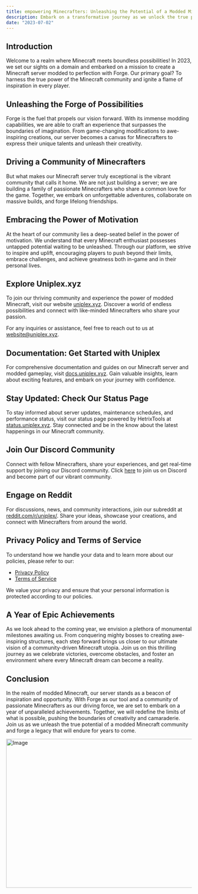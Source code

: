 ```yaml
---
title: empowering Minecrafters: Unleashing the Potential of a Modded Minecraft Community
description: Embark on a transformative journey as we unlock the true potential of modded Minecraft and forge a powerful community. Discover how our vision and passion drive us to create a server that empowers Minecrafters to embrace their creativity, forge connections, and embark on epic adventures together.
date: "2023-07-02"
---
```


## Introduction

Welcome to a realm where Minecraft meets boundless possibilities! In 2023, we set our sights on a domain and embarked on a mission to create a Minecraft server modded to perfection with Forge. Our primary goal? To harness the true power of the Minecraft community and ignite a flame of inspiration in every player.

## Unleashing the Forge of Possibilities

Forge is the fuel that propels our vision forward. With its immense modding capabilities, we are able to craft an experience that surpasses the boundaries of imagination. From game-changing modifications to awe-inspiring creations, our server becomes a canvas for Minecrafters to express their unique talents and unleash their creativity.

## Driving a Community of Minecrafters

But what makes our Minecraft server truly exceptional is the vibrant community that calls it home. We are not just building a server; we are building a family of passionate Minecrafters who share a common love for the game. Together, we embark on unforgettable adventures, collaborate on massive builds, and forge lifelong friendships.

## Embracing the Power of Motivation

At the heart of our community lies a deep-seated belief in the power of motivation. We understand that every Minecraft enthusiast possesses untapped potential waiting to be unleashed. Through our platform, we strive to inspire and uplift, encouraging players to push beyond their limits, embrace challenges, and achieve greatness both in-game and in their personal lives.

## Explore Uniplex.xyz

To join our thriving community and experience the power of modded Minecraft, visit our website [uniplex.xyz](https://uniplex.xyz). Discover a world of endless possibilities and connect with like-minded Minecrafters who share your passion.

For any inquiries or assistance, feel free to reach out to us at [website@uniplex.xyz](mailto:website@uniplex.xyz).

## Documentation: Get Started with Uniplex

For comprehensive documentation and guides on our Minecraft server and modded gameplay, visit [docs.uniplex.xyz](https://docs.uniplex.xyz). Gain valuable insights, learn about exciting features, and embark on your journey with confidence.

## Stay Updated: Check Our Status Page

To stay informed about server updates, maintenance schedules, and performance status, visit our status page powered by HetrixTools at [status.uniplex.xyz](https://status.uniplex.xyz). Stay connected and be in the know about the latest happenings in our Minecraft community.

## Join Our Discord Community

Connect with fellow Minecrafters, share your experiences, and get real-time support by joining our Discord community. Click [here](https://discord.gg/ZZB9j3Nbd7) to join us on Discord and become part of our vibrant community.

## Engage on Reddit

For discussions, news, and community interactions, join our subreddit at [reddit.com/r/uniplex/](https://www.reddit.com/r/uniplex/). Share your ideas, showcase your creations, and connect with Minecrafters from around the world.

## Privacy Policy and Terms of Service

To understand how we handle your data and to learn more about our policies, please refer to our:

- [Privacy Policy](https://uniplex.xyz/policy)
- [Terms of Service](https://uniplex.xyz/terms)

We value your privacy and ensure that your personal information is protected according to our policies.

## A Year of Epic Achievements

As we look ahead to the coming year, we envision a plethora of monumental milestones awaiting us. From conquering mighty bosses to creating awe-inspiring structures, each step forward brings us closer to our ultimate vision of a community-driven Minecraft utopia. Join us on this thrilling journey as we celebrate victories, overcome obstacles, and foster an environment where every Minecraft dream can become a reality.

## Conclusion

In the realm of modded Minecraft, our server stands as a beacon of inspiration and opportunity. With Forge as our tool and a community of passionate Minecrafters as our driving force, we are set to embark on a year of unparalleled achievements. Together, we will redefine the limits of what is possible, pushing the boundaries of creativity and camaraderie. Join us as we unleash the true potential of a modded Minecraft community and forge a legacy that will endure for years to come.

<Image src="/blog-post-4.jpg" width="718" height="404" alt="Image" />
